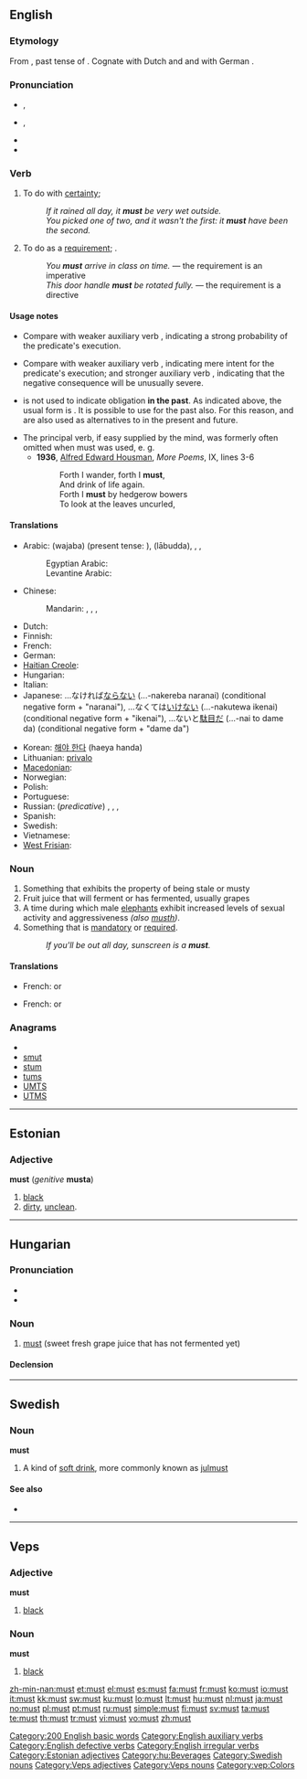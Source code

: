 {{wikipedia|must (disambiguation)}}
==English==

{{rank|did|such|great|86|must|these|two|us}}

===Etymology===
From {{etyl|ang}} {{term|mosten}}, past tense of {{term|motan||be able to}}.  Cognate with Dutch {{term|moesten}} and {{term|moeten}} and with German {{term|müssen}}.

===Pronunciation===
* {{qualifier|stressed}} {{IPA|/mʌst/}}, {{SAMPA|/mVst/}}
* {{qualifier|unstressed}} {{IPA|/məs(t)/}}, {{SAMPA|/m@s(t)/}}
* {{audio|en-us-must.ogg|Audio (US)}}
* {{rhymes|ʌst}}

===Verb===
{{en-verb|inf=-|[[must]]|-|had to|-}}

# {{context|modal|_|auxiliary|defective}} To do with [[certainty]]; {{non-gloss definition|indicates that the speaker is [[certain]] that the subject will have executed the [[predicate]]}}
#: ''If it rained all day, it '''must''' be very wet outside.''
#: ''You picked one of two, and it wasn't the first: it '''must''' have been the second.''
# {{context|modal|_|auxiliary|defective}} To do as a [[require]]ment; {{non-gloss definition|indicates that the sentence subject is [[required]] as an imperative or directive to execute the sentence [[predicate]], with failure to do so resulting in a negative consequence}}.
#: ''You '''must''' arrive in class on time.'' — the requirement is an imperative
#: ''This door handle '''must''' be rotated fully.'' — the requirement is a directive

====Usage notes====
* {{sense|auxiliary|to do with certainty}} Compare with weaker auxiliary verb {{term|should}}, indicating a strong probability of the predicate's execution.
* {{sense|auxiliary|to do as a requirement}} Compare with weaker auxiliary verb {{term|should}}, indicating mere intent for the predicate's execution; and stronger auxiliary verb {{term|will}}, indicating that the negative consequence will be unusually severe.
* {{term|must|Must}} is not used to indicate obligation '''in the past'''. As indicated above, the usual form is {{term|had to}}. It is possible to use {{term|be bound to}} for the past also.  For this reason, {{term|have to}} and {{term|be bound to}} are also used as alternatives to {{term|must}} in the present and future.
* The principal verb, if easy supplied by the mind, was formerly often omitted when must was used, e. g.
** '''1936''', [[:w:Alfred Edward Housman|Alfred Edward Housman]], ''More Poems'', IX, lines 3-6
**: Forth I wander, forth I '''must''', 
**: And drink of life again.
**: Forth I '''must''' by hedgerow bowers
**: To look at the leaves uncurled,

====Translations====
{{trans-top|must}}
* Arabic: {{Arab|[[وجب]]}} (wajaba) (present tense: {{t|ar|يجب|tr=yájib}}), {{Arab|[[لابد]]}} (lābudda),  {{t|ar|يتحتم|tr=yataHáttam}},  {{t|ar|يلزم|tr=yálzam}},  {{t|ar|علي أن|tr=`alayya 'an}}
*: Egyptian Arabic: {{qualifier|adjective}} {{t-|ar|لازم|tr=laazim}}
*: Levantine Arabic: {{qualifier|adjective}} {{t-|ar|لازم|tr=laazim}}
* Chinese:
*: Mandarin: {{t-|cmn|應該|sc=Hani}},  {{t-|cmn|应该|tr=yīnggāi|sc=Hani}},  {{t-|cmn|必須|sc=Hani}},  {{t-|cmn|必须|tr=bìxū|sc=Hani}}
* Dutch: {{t+|nl|moeten}}
* Finnish: {{t+|fi|täytyy}}
* French: {{t+|fr|devoir}}
* German: {{t+|de|müssen}}
* [[Haitian Creole]]: {{tø|ht|dwe}}
* Hungarian: {{t+|hu|kell}}
* Italian: {{t+|it|dovere}}
* Japanese: ...なければ[[ならない]] (...-nakereba naranai) (conditional negative form + "naranai"), ...なくては[[いけない]] (...-nakutewa ikenai) (conditional negative form + "ikenai"),  ...ないと[[駄目]]だ (...-nai to dame da) (conditional negative form + "dame da")
{{trans-mid}}
* Korean: [[해야 한다]] (haeya handa)
* Lithuanian: [[privalo]]
* [[Macedonian]]: {{t-|mk|мора|tr=móra}}
* Norwegian: {{t+|no|måtte}}
* Polish: {{t+|pl|musieć}}
* Portuguese: {{t+|pt|dever}}
* Russian: (''predicative'') {{t+|ru|должен|m|tr=dólžen}},  {{t|ru|должна|f|tr=dolžná}}, {{t|ru|должно|n|tr=dolžnó}}, {{t|ru|должны|p|tr=dolžný}}
* Spanish: {{t+|es|deber}}
* Swedish: {{t+|sv|måste}}
* Vietnamese: {{t+|vi|phải|xs=Vietnamese}}
* [[West Frisian]]: {{t-|fy|moatte|xs=West Frisian}}
{{trans-bottom}}

===Noun===
{{wikipedia}}
{{en-noun}}

# Something that exhibits the property of being stale or musty
# Fruit juice that will ferment or has fermented, usually grapes
# A time during which male [[elephant]]s exhibit increased levels of sexual activity and aggressiveness ''(also [[musth]])''.
# Something that is [[mandatory]] or [[required]].
#: ''If you'll be out all day, sunscreen is a '''must'''.''

====Translations====
{{trans-top|unfermented fruit juice}}
* French: {{t|fr|moût|m}} or {{t+|fr|mout|m}}
{{trans-mid}}
{{trans-bottom}}
{{trans-top|something mandatory}}
* French: {{t+|fr|must|m}} or {{t+|fr|obligation|m}}
{{trans-mid}}
{{trans-bottom}}

===Anagrams===
* {{alphagram|mstu}}
* [[smut#English|smut]]
* [[stum#English|stum]]
* [[tums#English|tums]]
* [[UMTS#English|UMTS]]
* [[UTMS#English|UTMS]]

[[Category:200 English basic words]]
[[Category:English auxiliary verbs]]
[[Category:English defective verbs]]
[[Category:English irregular verbs]]

----

==Estonian==

===Adjective===
'''must''' (''genitive'' '''musta''')

# [[black]] {{color|lang=et}}
# [[dirty]], [[unclean]].

[[Category:Estonian adjectives]]

----

==Hungarian==

===Pronunciation===
* {{IPA|/ˈmuʃt/|lang=hu}}
* {{hyphenation|must}}

===Noun===
{{hu-noun|ok}}

# [[#English|must]] (sweet fresh grape juice that has not fermented yet)

====Declension====
{{hu-decl-ok|mus|t|ot}}{{hu-pos-otok|must|j|jai}}

[[Category:hu:Beverages]]

----

==Swedish==

===Noun===
<!---proper?--->
'''must'''

# A kind of [[soft drink]], more commonly known as [[julmust]]

====See also====
* {{pedialite}}

[[Category:Swedish nouns]]

----

==Veps==

===Adjective===
'''must'''

# [[black]]

===Noun===
'''must'''

# [[black]]

[[Category:Veps adjectives]]
[[Category:Veps nouns]]
[[Category:vep:Colors]]

[[zh-min-nan:must]]
[[et:must]]
[[el:must]]
[[es:must]]
[[fa:must]]
[[fr:must]]
[[ko:must]]
[[io:must]]
[[it:must]]
[[kk:must]]
[[sw:must]]
[[ku:must]]
[[lo:must]]
[[lt:must]]
[[hu:must]]
[[nl:must]]
[[ja:must]]
[[no:must]]
[[pl:must]]
[[pt:must]]
[[ru:must]]
[[simple:must]]
[[fi:must]]
[[sv:must]]
[[ta:must]]
[[te:must]]
[[th:must]]
[[tr:must]]
[[vi:must]]
[[vo:must]]
[[zh:must]]
